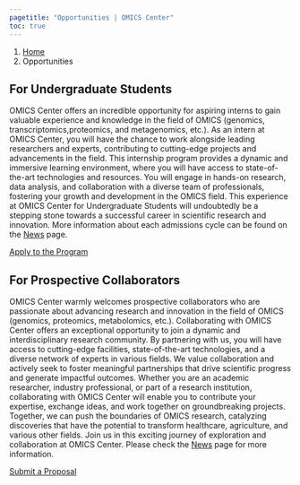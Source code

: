 ---
pagetitle: "Opportunities | OMICS Center"
toc: true
---

```{=html}
<nav aria-label="breadcrumb">
  <ol class="breadcrumb">
    <li class="breadcrumb-item"><a href="index.html">Home</a></li>
    <li class="breadcrumb-item active" aria-current="page">Opportunities</li>
  </ol>
</nav>
```

## For Undergraduate Students
OMICS Center offers an incredible opportunity for aspiring interns to gain valuable experience and knowledge in the field of OMICS (genomics, transcriptomics,proteomics, and metagenomics, etc.). As an intern at OMICS Center, you will have the chance to work alongside leading researchers and experts, contributing to cutting-edge projects and advancements in the field. This internship program provides a dynamic and immersive learning environment, where you will have access to state-of-the-art technologies and resources. You will engage in hands-on research, data analysis, and collaboration with a diverse team of professionals, fostering your growth and development in the OMICS field. This experience at OMICS Center for Undergraduate Students will undoubtedly be a stepping stone towards a successful career in scientific research and innovation. More information about each admissions cycle can be found on the [News](news.qmd) page.

```{=html}
<a href="" class="btn btn-primary rounded-pill">Apply to the Program</a>
```


## For Prospective Collaborators 
OMICS Center warmly welcomes prospective collaborators who are passionate about advancing research and innovation in the field of OMICS (genomics, proteomics, metabolomics, etc.). Collaborating with OMICS Center offers an exceptional opportunity to join a dynamic and interdisciplinary research community. By partnering with us, you will have access to cutting-edge facilities, state-of-the-art technologies, and a diverse network of experts in various fields. We value collaboration and actively seek to foster meaningful partnerships that drive scientific progress and generate impactful outcomes. Whether you are an academic researcher, industry professional, or part of a research institution, collaborating with OMICS Center will enable you to contribute your expertise, exchange ideas, and work together on groundbreaking projects. Together, we can push the boundaries of OMICS research, catalyzing discoveries that have the potential to transform healthcare, agriculture, and various other fields. Join us in this exciting journey of exploration and collaboration at OMICS Center. Please check the [News](news.qmd) page for more information.

```{=html}
<a href="" class="btn btn-primary rounded-pill">Submit a Proposal</a>
```

